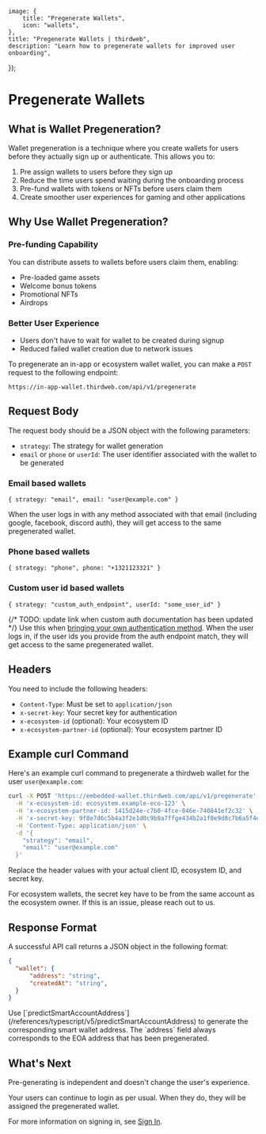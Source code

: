
	image: {
		title: "Pregenerate Wallets",
		icon: "wallets",
	},
	title: "Pregenerate Wallets | thirdweb",
	description: "Learn how to pregenerate wallets for improved user onboarding",
});

# Pregenerate Wallets

## What is Wallet Pregeneration?

Wallet pregeneration is a technique where you create wallets for users before they actually sign up or authenticate. This allows you to:

1. Pre assign wallets to users before they sign up
2. Reduce the time users spend waiting during the onboarding process
3. Pre-fund wallets with tokens or NFTs before users claim them
4. Create smoother user experiences for gaming and other applications

## Why Use Wallet Pregeneration?

### Pre-funding Capability
You can distribute assets to wallets before users claim them, enabling:
- Pre-loaded game assets
- Welcome bonus tokens
- Promotional NFTs
- Airdrops

### Better User Experience
- Users don't have to wait for wallet to be created during signup
- Reduced failed wallet creation due to network issues

To pregenerate an in-app or ecosystem wallet wallet, you can make a `POST` request to the following endpoint:

```
https://in-app-wallet.thirdweb.com/api/v1/pregenerate
```

## Request Body

The request body should be a JSON object with the following parameters:

- `strategy`: The strategy for wallet generation
- `email` or `phone` or `userId`: The user identifier associated with the wallet to be generated

### Email based wallets

```
{ strategy: "email", email: "user@example.com" }
```

When the user logs in with any method associated with that email (including google, facebook, discord auth), they will get access to the same pregenerated wallet.

### Phone based wallets

```
{ strategy: "phone", phone: "+1321123321" }
```

### Custom user id based wallets

```
{ strategy: "custom_auth_endpoint", userId: "some_user_id" }
```

{/* TODO: update link when custom auth documentation has been updated */}
Use this when [bringing your own authentication method](/connect/in-app-wallet/custom-auth/configuration). When the user logs in, if the user ids you provide from the auth endpoint match, they will get access to the same pregenerated wallet.

## Headers

You need to include the following headers:

- `Content-Type`: Must be set to `application/json`
- `x-secret-key`: Your secret key for authentication
- `x-ecosystem-id` (optional): Your ecosystem ID
- `x-ecosystem-partner-id` (optional): Your ecosystem partner ID

## Example curl Command

Here's an example curl command to pregenerate a thirdweb wallet for the user `user@example.com`:

```bash
curl -X POST 'https://embedded-wallet.thirdweb.com/api/v1/pregenerate' \
  -H 'x-ecosystem-id: ecosystem.example-eco-123' \
  -H 'x-ecosystem-partner-id: 1415d24e-c7b0-4fce-846e-740841ef2c32' \
  -H 'x-secret-key: 9f8e7d6c5b4a3f2e1d0c9b8a7ffge434b2a1f0e9d8c7b6a5f4e3d2c1b0a9f8e7' \
  -H 'Content-Type: application/json' \
  -d '{
    "strategy": "email",
    "email": "user@example.com"
  }'
```

Replace the header values with your actual client ID, ecosystem ID, and secret key.

<Callout variant='info' title='Pregeneration for ecosystems'>
For ecosystem wallets, the secret key have to be from the same account as the ecosystem owner. If this is an issue, please reach out to us.
</Callout>


## Response Format

A successful API call returns a JSON object in the following format:

```json
{
  "wallet": {
      "address": "string",
      "createdAt": "string",
  }
}
```

<Callout variant='warning' title='Smart Wallet Address'>
Use [`predictSmartAccountAddress`](/references/typescript/v5/predictSmartAccountAddress) to generate the corresponding smart wallet address.
The `address` field always corresponds to the EOA address that has been pregenerated.
</Callout>


## What's Next

Pre-generating is independent and doesn't change the user's experience. 

Your users can continue to login as per usual. When they do, they will be assigned the pregenerated wallet.

For more information on signing in, see [Sign In](/connect/wallet/sign-in-methods/configure).